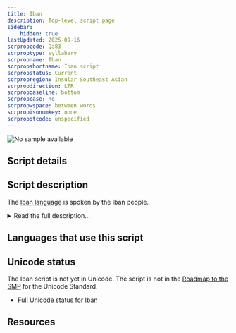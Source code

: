 ```yaml
---
title: Iban
description: Top-level script page
sidebar:
    hidden: true
lastUpdated: 2025-09-16
scrpropcode: Qa83
scrproptype: syllabary
scrpropname: Iban
scrpropshortname: Iban script
scrpropstatus: Current
scrpropregion: Insular Southeast Asian
scrpropdirection: LTR
scrpropbaseline: bottom
scrpropcase: no
scrpropwspace: between words
scrpropisonumkey: none
scrpropotcode: unspecified
---
```



![No sample available](../images/nosample.png)



## Script details

<ScriptDetails />

## Script description

The [Iban language](http://www.ethnologue.com/language/iba) is spoken by the Iban people.

<details>
<summary>Read the full description...</summary>It is spoken in Sarawak, Indonesia, as well as in the Indonesian province of Kalimantan Barat, and in Brunei. The language is still currently taught to students in the region. 

Currently Iban uses a Latin alphabet for writing purposes, however an Iban syllabary was developed by Dunging anak Gunggu from 1947 to 1962. Dunging, is said to be a descendent of Renggi, who is credited with the creation of the initial ancient script that was made 400 to 600 years earlier.  The syllabary has been published and is recognized by the Iban community. There is an effort to revive the script.

The syllabary was revised in 1962, and the number of characters was reduced from 77 to 59. Each character is reported to have held a specific meaning, but the meaning has since been lost, since Dunging never recorded them. 

_This script is not currently recognized by the [ISO 15924 standard](http://www.unicode.org/iso15924/), but is included in ScriptSource for research purposes. If you have any information on this script, please add the information to this site. Your contributions can be a great help in refining and expanding the ISO 15924 standard. The [Script Encoding Initiative](https://sei.berkeley.edu/) is working to support the inclusion of this script in the standard, and contributions here will support their efforts._
</details>

## Languages that use this script

<WsList script='Qa83' wsMax='5' />

## Unicode status

The Iban script is not yet in Unicode. The script is not in the [Roadmap to the SMP](http://www.unicode.org/roadmaps/smp/) for the Unicode Standard.

- [Full Unicode status for Iban](/scrlang/unicode/qa83-unicode)



## Resources

<ScriptResources detailSummary='seemore' />

